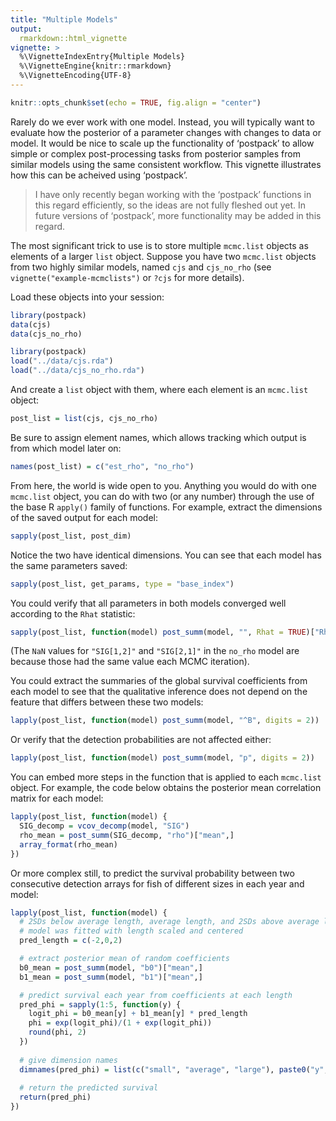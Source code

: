 ```yaml
---
title: "Multiple Models"
output: 
  rmarkdown::html_vignette
vignette: >
  %\VignetteIndexEntry{Multiple Models}
  %\VignetteEngine{knitr::rmarkdown}
  %\VignetteEncoding{UTF-8}
---
```


```r
knitr::opts_chunk$set(echo = TRUE, fig.align = "center")
```

Rarely do we ever work with one model.
Instead, you will typically want to evaluate how the posterior of a parameter changes with changes to data or model.
It would be nice to scale up the functionality of 'postpack' to allow simple or complex post-processing tasks from posterior samples from similar models using the same consistent workflow.
This vignette illustrates how this can be acheived using 'postpack'.

> I have only recently began working with the 'postpack' functions in this regard efficiently, so the ideas are not fully fleshed out yet.
> In future versions of 'postpack', more functionality may be added in this regard.

The most significant trick to use is to store multiple `mcmc.list` objects as elements of a larger `list` object.
Suppose you have two `mcmc.list` objects from two highly similar models, named `cjs` and `cjs_no_rho` (see `vignette("example-mcmclists")` or `?cjs` for more details).

Load these objects into your session:

```r
library(postpack)
data(cjs)
data(cjs_no_rho)
```

```r
library(postpack)
load("../data/cjs.rda")
load("../data/cjs_no_rho.rda")
```

And create a `list` object with them, where each element is an `mcmc.list` object:

```r
post_list = list(cjs, cjs_no_rho)
```

Be sure to assign element names, which allows tracking which output is from which model later on:

```r
names(post_list) = c("est_rho", "no_rho")
```

From here, the world is wide open to you.
Anything you would do with one `mcmc.list` object, you can do with two (or any number) through the use of the base R `apply()` family of functions.
For example, extract the dimensions of the saved output for each model:

```r
sapply(post_list, post_dim)
```

Notice the two have identical dimensions. You can see that each model has the same parameters saved:

```r
sapply(post_list, get_params, type = "base_index")
```

You could verify that all parameters in both models converged well according to the `Rhat` statistic:

```r
sapply(post_list, function(model) post_summ(model, "", Rhat = TRUE)["Rhat",])
```

(The `NaN` values for `"SIG[1,2]"` and `"SIG[2,1]"` in the `no_rho` model are because those had the same value each MCMC iteration).

You could extract the summaries of the global survival coefficients from each model to see that the qualitative inference does not depend on the feature that differs between these two models:

```r
lapply(post_list, function(model) post_summ(model, "^B", digits = 2))
```

Or verify that the detection probabilities are not affected either:

```r
lapply(post_list, function(model) post_summ(model, "p", digits = 2))
```

You can embed more steps in the function that is applied to each `mcmc.list` object.
For example, the code below obtains the posterior mean correlation matrix for each model:

```r
lapply(post_list, function(model) {
  SIG_decomp = vcov_decomp(model, "SIG")
  rho_mean = post_summ(SIG_decomp, "rho")["mean",]
  array_format(rho_mean)
})
```

Or more complex still, to predict the survival probability between two consecutive detection arrays for fish of different sizes in each year and model:

```r
lapply(post_list, function(model) {
  # 2SDs below average length, average length, and 2SDs above average length
  # model was fitted with length scaled and centered
  pred_length = c(-2,0,2)  

  # extract posterior mean of random coefficients
  b0_mean = post_summ(model, "b0")["mean",]
  b1_mean = post_summ(model, "b1")["mean",]

  # predict survival each year from coefficients at each length
  pred_phi = sapply(1:5, function(y) {
    logit_phi = b0_mean[y] + b1_mean[y] * pred_length
    phi = exp(logit_phi)/(1 + exp(logit_phi))
    round(phi, 2)
  })
  
  # give dimension names
  dimnames(pred_phi) = list(c("small", "average", "large"), paste0("y", 1:5))
  
  # return the predicted survival
  return(pred_phi)
})

```
